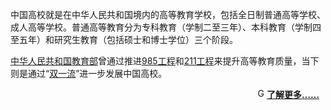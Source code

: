中国高校就是在中华人民共和国境内的高等教育学校，包括全日制普通高等学校、成人高等学校。普通高等教育分为专科教育（学制二至三年）、本科教育（学制四至五年）和研究生教育（包括硕士和博士学位）三个阶段。

[[中华人民共和国教育部|中华人民共和国教育部]]曾通过推进[[985工程|985工程]]和[[211工程|211工程]]来提升高等教育质量，当下则是通过“[[双一流|双一流]]”进一步发展中国高校。


<div class="noprint" style="text-align:right;margin-right:10px;margin-bottom:4px;">[[Image:Gnome-globe.svg|16px]] '''[[中华人民共和国高等教育|了解更多……]]''' </div>